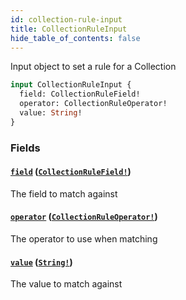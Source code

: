 ```yaml
---
id: collection-rule-input
title: CollectionRuleInput
hide_table_of_contents: false
---
```



Input object to set a rule for a Collection

```graphql
input CollectionRuleInput {
  field: CollectionRuleField!
  operator: CollectionRuleOperator!
  value: String!
}
```


### Fields

#### [`field`](#) ([`CollectionRuleField!`](/demand/api/graphql-admin/reference/enums/collection-rule-field))

The field to match against


#### [`operator`](#) ([`CollectionRuleOperator!`](/demand/api/graphql-admin/reference/enums/collection-rule-operator))

The operator to use when matching


#### [`value`](#) ([`String!`](/demand/api/graphql-admin/reference/scalars/string))

The value to match against




